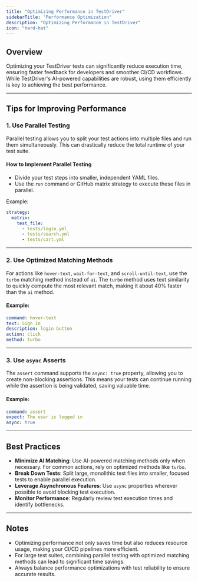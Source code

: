 ```yaml
---
title: "Optimizing Performance in TestDriver"
sidebarTitle: "Performance Optimization"
description: "Optimizing Performance in TestDriver"
icon: "hard-hat"
---
```


## Overview
Optimizing your TestDriver tests can significantly reduce execution time, ensuring faster feedback for developers and smoother CI/CD workflows. While TestDriver's AI-powered capabilities are robust, using them efficiently is key to achieving the best performance.

---

## Tips for Improving Performance

### 1. Use Parallel Testing
Parallel testing allows you to split your test actions into multiple files and run them simultaneously. This can drastically reduce the total runtime of your test suite.

#### How to Implement Parallel Testing
- Divide your test steps into smaller, independent YAML files.
- Use the `run` command or GitHub matrix strategy to execute these files in parallel.

Example:
```yaml
strategy:
  matrix:
    test_file: 
      - tests/login.yml
      - tests/search.yml
      - tests/cart.yml
```

---

### 2. Use Optimized Matching Methods
For actions like `hover-text`, `wait-for-text`, and `scroll-until-text`, use the `turbo` matching method instead of `ai`. The `turbo` method uses text similarity to quickly compute the most relevant match, making it about 40% faster than the `ai` method.

#### Example:
```yaml
command: hover-text
text: Sign In
description: login button
action: click
method: turbo
```

---

### 3. Use `async` Asserts
The `assert` command supports the `async: true` property, allowing you to create non-blocking assertions. This means your tests can continue running while the assertion is being validated, saving valuable time.

#### Example:
```yaml
command: assert
expect: The user is logged in
async: true
```

---

## Best Practices
- **Minimize AI Matching**: Use AI-powered matching methods only when necessary. For common actions, rely on optimized methods like `turbo`.
- **Break Down Tests**: Split large, monolithic test files into smaller, focused tests to enable parallel execution.
- **Leverage Asynchronous Features**: Use `async` properties wherever possible to avoid blocking test execution.
- **Monitor Performance**: Regularly review test execution times and identify bottlenecks.

---

## Notes
- Optimizing performance not only saves time but also reduces resource usage, making your CI/CD pipelines more efficient.
- For large test suites, combining parallel testing with optimized matching methods can lead to significant time savings.
- Always balance performance optimizations with test reliability to ensure accurate results.

